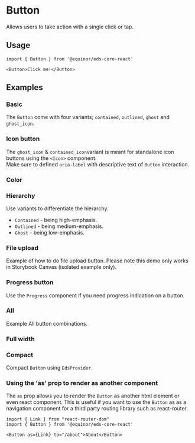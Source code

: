 


# Button 
Allows users to take action with a single click or tap.

<Links 
ariaUrl="https://www.w3.org/WAI/ARIA/apg/patterns/button/" 
figmaUrl="https://www.figma.com/file/0bGXR2sCwMVSDNyyzu5BXrO5/UI%E2%80%94User-Interface?node-id=17394%3A47297" 
documentationUrl="https://eds.equinor.com/0b0c666ab/p/83185a-button/b/86826a"
sourceUrl="https://github.com/equinor/design-system/tree/develop/packages/eds-core-react/src/components/Button"
npmUrl="https://www.npmjs.com/package/@equinor/eds-core-react/"
/>

<Story id="inputs-button--introduction" />
<PropsTable />


## Usage

```tsx
import { Button } from '@equinor/eds-core-react'

<Button>Click me!</Button>
```

## Examples

### Basic

The `Button` come with four variants; `contained`, `outlined`, `ghost` and `ghost_icon`.
<Story id="inputs-button--basic" />

### Icon button

The `ghost_icon` & `contained_icon`variant is meant for standalone icon buttons using the `<Icon>` component.  
Make sure to defined `aria-label` with descriptive text of `Button` interaction.
<Story id="inputs-button--icon-button" />

### Color
<Story id="inputs-button--color"/>

### Hierarchy

Use variants to differentiate the hierarchy.
<ul>
  <li><code>Contained</code> - being high-emphasis.</li>
  <li><code>Outlined</code> - being medium-emphasis.</li>
  <li><code>Ghost</code> - being low-emphasis.</li>
</ul>
<Story id="inputs-button--hierarchy" />

### File upload

Example of how to do file upload button. Please note this demo only works in Storybook Canvas (isolated example only).
<Story id="inputs-button--file-upload" />

### Progress button

Use the `Progress` component if you need progress indication on a button.
<Story id="inputs-button--progress-button" />

### All

Example All button combinations. 
<Story id="inputs-button--all" />

### Full width

<Story id="inputs-button--full-width" />

### Compact

Compact `Button` using `EdsProvider`.
<Story id="inputs-button--compact" />

### Using the 'as' prop to render as another component

The `as` prop allows you to render the `Button` as another html element or even react component. 
This is useful if you want to use the `Button` as as a navigation component for a third party routing library such as react-router.

```tsx
import { Link } from "react-router-dom"
import { Button } from '@equinor/eds-core-react'

<Button as={Link} to="/about">About</Button>
```
